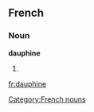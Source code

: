 ==French==
===Noun===
'''dauphine'''
#{{feminine of|dauphin}}

[[Category:French nouns]]

[[fr:dauphine]]